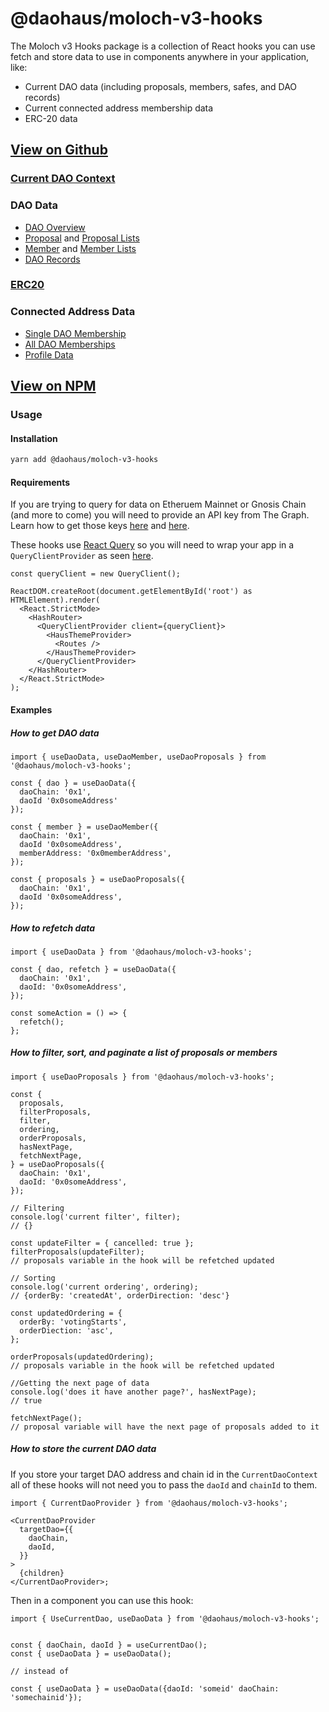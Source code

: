 # @daohaus/moloch-v3-hooks

The Moloch v3 Hooks package is a collection of React hooks you can use fetch and store data to use in components anywhere in your application, like:

- Current DAO data (including proposals, members, safes, and DAO records)
- Current connected address membership data
- ERC-20 data

## [View on Github](https://github.com/HausDAO/monorepo/tree/develop/libs/moloch-v3-hooks)

### [Current DAO Context](https://github.com/HausDAO/monorepo/blob/develop/libs/moloch-v3-hooks/src/contexts/CurrentDaoContext.tsx)

### DAO Data

- [DAO Overview](https://github.com/HausDAO/monorepo/blob/develop/libs/moloch-v3-hooks/src/hooks/useDaoData.tsx)
- [Proposal](https://github.com/HausDAO/monorepo/blob/develop/libs/moloch-v3-hooks/src/hooks/useDaoProposal.tsx) and [Proposal Lists](https://github.com/HausDAO/monorepo/blob/develop/libs/moloch-v3-hooks/src/hooks/useDaoProposals.tsx)
- [Member](https://github.com/HausDAO/monorepo/blob/develop/libs/moloch-v3-hooks/src/hooks/useDaoMember.tsx) and [Member Lists](https://github.com/HausDAO/monorepo/blob/develop/libs/moloch-v3-hooks/src/hooks/useDaoMembers.tsx)
- [DAO Records](https://github.com/HausDAO/monorepo/blob/develop/libs/moloch-v3-hooks/src/hooks/useConnectedMember.tsx)

### [ERC20](https://github.com/HausDAO/monorepo/blob/develop/libs/moloch-v3-hooks/src/hooks/useConnectedMember.tsx)

### Connected Address Data

- [Single DAO Membership](https://github.com/HausDAO/monorepo/blob/develop/libs/moloch-v3-hooks/src/hooks/useConnectedMember.tsx)
- [All DAO Memberships](https://github.com/HausDAO/monorepo/blob/develop/libs/moloch-v3-hooks/src/hooks/useDaosByUser.tsx)
- [Profile Data](https://github.com/HausDAO/monorepo/blob/develop/libs/moloch-v3-hooks/src/hooks/useProfile.tsx)

## [View on NPM](https://www.npmjs.com/package/@daohaus/moloch-v3-hooks)

### Usage

#### Installation

```bash
yarn add @daohaus/moloch-v3-hooks
```

#### Requirements

If you are trying to query for data on Etheruem Mainnet or Gnosis Chain (and more to come) you will need to provide an API key from The Graph. Learn how to get those keys [here](https://thegraph.com/docs/en/querying/managing-api-keys/) and [here](https://thegraph.com/studio/apikeys/).

These hooks use [React Query](https://tanstack.com/query/v3/) so you will need to wrap your app in a `QueryClientProvider` as seen [here](https://tanstack.com/query/v3/docs/react/examples/react/basic).

```tsx
const queryClient = new QueryClient();

ReactDOM.createRoot(document.getElementById('root') as HTMLElement).render(
  <React.StrictMode>
    <HashRouter>
      <QueryClientProvider client={queryClient}>
        <HausThemeProvider>
          <Routes />
        </HausThemeProvider>
      </QueryClientProvider>
    </HashRouter>
  </React.StrictMode>
);
```

#### Examples

##### How to get DAO data

```tsx
import { useDaoData, useDaoMember, useDaoProposals } from '@daohaus/moloch-v3-hooks';

const { dao } = useDaoData({
  daoChain: '0x1',
  daoId '0x0someAddress'
});

const { member } = useDaoMember({
  daoChain: '0x1',
  daoId '0x0someAddress',
  memberAddress: '0x0memberAddress',
});

const { proposals } = useDaoProposals({
  daoChain: '0x1',
  daoId '0x0someAddress',
});
```

##### How to refetch data

```tsx
import { useDaoData } from '@daohaus/moloch-v3-hooks';

const { dao, refetch } = useDaoData({
  daoChain: '0x1',
  daoId: '0x0someAddress',
});

const someAction = () => {
  refetch();
};
```

##### How to filter, sort, and paginate a list of proposals or members

```tsx
import { useDaoProposals } from '@daohaus/moloch-v3-hooks';

const {
  proposals,
  filterProposals,
  filter,
  ordering,
  orderProposals,
  hasNextPage,
  fetchNextPage,
} = useDaoProposals({
  daoChain: '0x1',
  daoId: '0x0someAddress',
});

// Filtering
console.log('current filter', filter);
// {}

const updateFilter = { cancelled: true };
filterProposals(updateFilter);
// proposals variable in the hook will be refetched updated

// Sorting
console.log('current ordering', ordering);
// {orderBy: 'createdAt', orderDirection: 'desc'}

const updatedOrdering = {
  orderBy: 'votingStarts',
  orderDiection: 'asc',
};

orderProposals(updatedOrdering);
// proposals variable in the hook will be refetched updated

//Getting the next page of data
console.log('does it have another page?', hasNextPage);
// true

fetchNextPage();
// proposal variable will have the next page of proposals added to it
```

##### How to store the current DAO data

If you store your target DAO address and chain id in the `CurrentDaoContext` all of these hooks will not need you to pass the `daoId` and `chainId` to them.

```tsx
import { CurrentDaoProvider } from '@daohaus/moloch-v3-hooks';

<CurrentDaoProvider
  targetDao={{
    daoChain,
    daoId,
  }}
>
  {children}
</CurrentDaoProvider>;
```

Then in a component you can use this hook:

```tsx
import { UseCurrentDao, useDaoData } from '@daohaus/moloch-v3-hooks';


const { daoChain, daoId } = useCurrentDao();
const { useDaoData } = useDaoData();

// instead of

const { useDaoData } = useDaoData({daoId: 'someid' daoChain: 'somechainid'});
```
